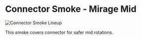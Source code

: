 # Connector Smoke - Mirage Mid

![Connector Smoke Lineup](https://via.placeholder.com/600x400/FFB800/000000?text=Connector+Smoke+Lineup)

This smoke covers connector for safer mid rotations.